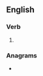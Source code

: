 ==English==

===Verb===
{{head|en|present participle}}

# {{present participle of|rollback|lang=en|nocat=1}}

===Anagrams===
* {{anagrams|en|backrolling|rolling back}}